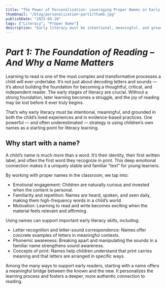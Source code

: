 ```yaml
---
title: "The Power of Personalization: Leveraging Proper Names in Early Literacy"
thumbnail: "/blog/personalization-part1/thumb.jpg"
publishDate: "2025-05-28"
tags: ["Literacy", "Proper Name"]
description: "Early literacy must be intentional, meaningful, and grounded in both the child’s lived experiences and in evidence-based practices. One powerful — and often underestimated — strategy is using children’s own names as a starting point for literacy learning."
---
```

# *Part 1: The Foundation of Reading – And Why a Name Matters*
Learning to read is one of the most complex and transformative processes a child will ever undertake. It’s not just about decoding letters and sounds — it’s about building the foundation for becoming a thoughtful, critical, and independent reader. The early stages of literacy are crucial. Without a strong foundation, later learning becomes a struggle, and the joy of reading may be lost before it ever truly begins.

That’s why early literacy must be intentional, meaningful, and grounded in both the child’s lived experiences and in evidence-based practices. One powerful — and often underestimated — strategy is using children’s own names as a starting point for literacy learning.

## Why start with a name?

A child’s name is much more than a word. It’s their identity, their first written label, and often the first word they recognize in print. This deep emotional connection makes it a uniquely stable and familiar “text” for young learners.

By working with proper names in the classroom, we tap into:

* Emotional engagement: Children are naturally curious and invested when the content is personal.
* Familiarity and repetition: Names are heard, spoken, and seen daily, making them high-frequency words in a child’s world.
* Motivation: Learning to read and write becomes exciting when the material feels relevant and affirming.

Using names can support important early literacy skills, including:

* Letter recognition and letter-sound correspondence: Names offer concrete examples of letters in meaningful contexts.
* Phonemic awareness: Breaking apart and manipulating the sounds in a familiar name strengthens sound awareness.
* Concepts of print: Names help children understand that print carries meaning and that letters are arranged in specific ways.

Among the many ways to support early readers, starting with a name offers a meaningful bridge between the known and the new. It personalizes the learning process and fosters a deeper, more authentic connection to reading.
